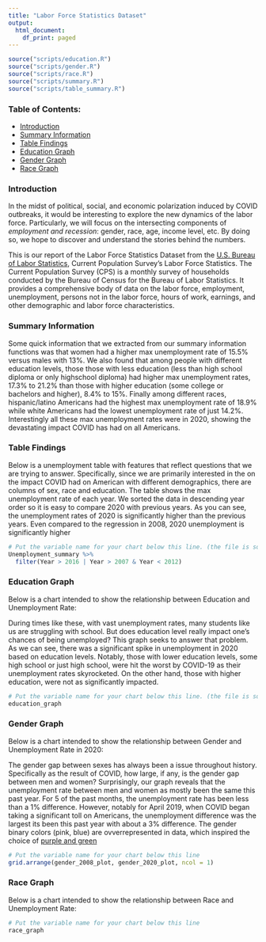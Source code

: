 ```yaml
---
title: "Labor Force Statistics Dataset"
output:
  html_document:
    df_print: paged
---
```

```r
source("scripts/education.R")
source("scripts/gender.R")
source("scripts/race.R")
source("scripts/summary.R")
source("scripts/table_summary.R")
```
### Table of Contents:
- [Introduction](#Introduction)
- [Summary Information](#Summary-Information)
- [Table Findings](#Table-Findings)
- [Education Graph](#Education-Graph)
- [Gender Graph](#Gender-Graph)
- [Race Graph](#Race-Graph)

### Introduction {#Introduction}
In the midst of political, social, and economic polarization induced by COVID outbreaks, it would be interesting to explore the new dynamics of the labor force. Particularly, we will focus on the intersecting components of *employment and recession*: gender, race, age, income level, etc. By doing so, we hope to discover and understand the stories behind the numbers.

This is our report of the Labor Force Statistics Dataset from the [U.S. Bureau of Labor Statistics](https://data.bls.gov/cgi-bin/surveymost?ln), Current Population Survey’s Labor Force Statistics. The Current Population Survey (CPS) is a monthly survey of households conducted by the Bureau of Census for the Bureau of Labor Statistics. It provides a comprehensive body of data on the labor force, employment, unemployment, persons not in the labor force, hours of work, earnings, and other demographic and labor force characteristics.

### Summary Information {#Summary-Information}
Some quick information that we extracted from our summary information functions was that women had a higher max unemployment rate of 15.5% versus males with 13%. We also found that among people with different education levels, those those with less education (less than high school diploma or only highschool diploma) had higher max unemployment rates, 17.3% to 21.2% than those with higher education (some college or bachelors and higher), 8.4% to 15%. Finally among different races, hispanic/latino Americans had the highest max unemployment rate of 18.9% while white Americans had the lowest unemployment rate of just 14.2%. Interestingly all these max unemployment rates were in 2020, showing the devastating impact COVID has had on all Americans.

### Table Findings {#Table-Findings}
Below is a unemployment table with features that reflect questions that we are trying to answer. Specifically, since we are primarily interested in the on the impact COVID had on American with different demographics, there are columns of sex, race and education. The table shows the max unemployment rate of each year. We sorted the data in descending year order so it is easy to compare 2020 with previous years. As you can see, the unemployment rates of 2020 is significantly higher than the previous years. Even compared to the regression in 2008, 2020 unemployment is significantly higher

```r
# Put the variable name for your chart below this line. (the file is sourced, so just having the variable will display the chart.)
Unemployment_summary %>%
  filter(Year > 2016 | Year > 2007 & Year < 2012)
```

### Education Graph {#Education-Graph}
Below is a chart intended to show the relationship between Education and Unemployment Rate:

During times like these, with vast unemployment rates, many students like us are struggling with school. But does education level really impact one's chances of being unemployed? This graph seeks to answer that problem.
As we can see, there was a significant spike in unemployment in 2020 based on education levels. Notably, those with lower education levels, some high school or just high school, were hit the worst by COVID-19 as their unemployment rates skyrocketed. On the other hand, those with higher education, were not as significantly impacted.

```r
# Put the variable name for your chart below this line. (the file is sourced, so just having the variable will display the chart.)
education_graph
```


### Gender Graph {#Gender-Graph}
Below is a chart intended to show the relationship between Gender and Unemployment Rate in 2020:

The gender gap between sexes has always been a issue throughout history. Specifically as the result of COVID, how large, if any, is the gender gap between men and women? Surprisingly, our graph reveals that the unemployment rate between men and women as mostly been the same this past year. For 5 of the past months, the unemployment rate has been less than a 1% difference. However, notably for April 2019, when COVID began taking a significant toll on Americans, the unemployment difference was the largest its been this past year with about a 3% difference. The gender binary colors (pink, blue) are ovverrepresented in data, which inspired the choice of [purple and green](https://blog.datawrapper.de/gendercolor/)


```r
# Put the variable name for your chart below this line
grid.arrange(gender_2008_plot, gender_2020_plot, ncol = 1)  
```


### Race Graph {#Race-Graph}
Below is a chart intended to show the relationship between Race and Unemployment Rate:

```r
# Put the variable name for your chart below this line
race_graph
```

